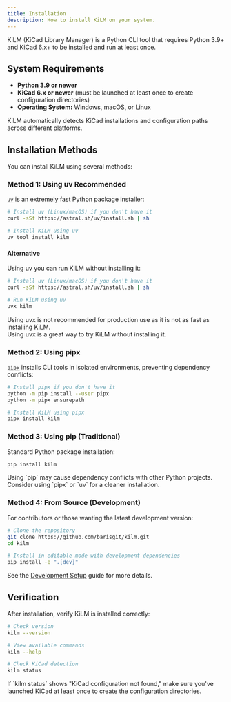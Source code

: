 ```yaml
---
title: Installation
description: How to install KiLM on your system.
---
```



KiLM (KiCad Library Manager) is a Python CLI tool that requires Python 3.9+ and KiCad 6.x+ to be installed and run at least once.

## System Requirements

- **Python 3.9 or newer**
- **KiCad 6.x or newer** (must be launched at least once to create configuration directories)
- **Operating System:** Windows, macOS, or Linux

<Aside type="note">
KiLM automatically detects KiCad installations and configuration paths across different platforms.
</Aside>

## Installation Methods

You can install KiLM using several methods:

### Method 1: Using uv <span class="ml-2 inline-flex items-center rounded-md bg-green-600/15 px-2 py-0.5 text-xs font-semibold text-green-700 dark:bg-green-400/15 dark:text-green-300 align-middle">Recommended</span>

[`uv`](https://github.com/astral-sh/uv) is an extremely fast Python package installer:

```bash
# Install uv (Linux/macOS) if you don't have it
curl -sSf https://astral.sh/uv/install.sh | sh

# Install KiLM using uv
uv tool install kilm
```

#### Alternative

Using uv you can run KiLM without installing it:

```bash
# Install uv (Linux/macOS) if you don't have it
curl -sSf https://astral.sh/uv/install.sh | sh

# Run KiLM using uv
uvx kilm
```

<Aside type="note">
Using uvx is not recommended for production use as it is not as fast as installing KiLM.
</Aside>

<Aside type="tip">
Using uvx is a great way to try KiLM without installing it.
</Aside>

### Method 2: Using pipx

[`pipx`](https://pypa.github.io/pipx/) installs CLI tools in isolated environments, preventing dependency conflicts:

```bash
# Install pipx if you don't have it
python -m pip install --user pipx
python -m pipx ensurepath

# Install KiLM using pipx
pipx install kilm
```

### Method 3: Using pip (Traditional)

Standard Python package installation:

```bash
pip install kilm
```

<Aside type="caution">
Using `pip` may cause dependency conflicts with other Python projects. Consider using `pipx` or `uv` for a cleaner installation.
</Aside>

### Method 4: From Source (Development)

For contributors or those wanting the latest development version:

```bash
# Clone the repository
git clone https://github.com/barisgit/kilm.git
cd kilm

# Install in editable mode with development dependencies
pip install -e ".[dev]"
```

See the [Development Setup](/community/development/) guide for more details.

## Verification

After installation, verify KiLM is installed correctly:

```bash
# Check version
kilm --version

# View available commands
kilm --help

# Check KiCad detection
kilm status
```

<Aside type="tip">
If `kilm status` shows "KiCad configuration not found," make sure you've launched KiCad at least once to create the configuration directories.
</Aside>
